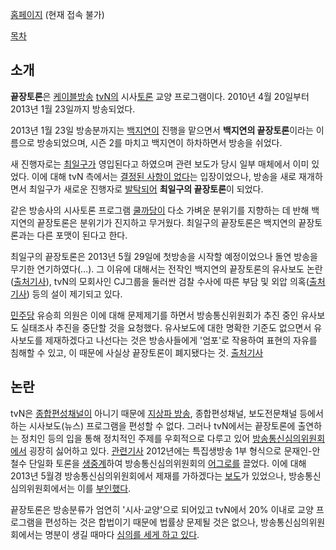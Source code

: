 [http://tvntoron.interest.me/ 홈페이지] (현재 접속 불가)

[[목차]]

== 소개 ==
'''끝장토론'''은 [[케이블방송]] [[tvN]]의 시사[[토론]] 교양 프로그램이다. 2010년 4월 20일부터 2013년 1월 23일까지 방송되었다.

2013년 1월 23일 방송분까지는 [[백지연]]이 진행을 맡으면서 '''백지연의 끝장토론'''이라는 이름으로 방송되었으며, 시즌 2를 마치고 백지연이 하차하면서 방송을 쉬었다.

새 진행자로는 [[최일구]]가 영입된다고 하였으며 관련 보도가 당시 일부 매체에서 이미 있었다. 이에 대해 tvN 측에서는 [http://news.naver.com/main/read.nhn?mode=LSD&mid=sec&sid1=106&oid=213&aid=0000290513 결정된 사항이 없다]는 입장이었으나, 방송을 새로 재개하면서 최일구가 새로운 진행자로 [http://starin.edaily.co.kr/news/newspath.asp?newsid=01200486602810888 발탁되어] '''최일구의 끝장토론'''이 되었다.

같은 방송사의 시사토론 프로그램 [[쿨까당]]이 다소 가벼운 분위기를 지향하는 데 반해 백지연의 끝장토론은 분위기가 진지하고 무거웠다. 최일구의 끝장토론은 백지연의 끝장토론과는 다른 포맷이 된다고 한다.

최일구의 끝장토론은 2013년 5월 29일에 첫방송을 시작할 예정이었으나 돌연 방송을 무기한 연기하였다(…). 그 이유에 대해서는 전작인 백지연의 끝장토론의 유사보도 논란([http://news.naver.com/main/read.nhn?mode=LSD&mid=sec&sid1=102&oid=032&aid=0002338882 출처기사]), tvN의 모회사인 CJ그룹을 둘러싼 검찰 수사에 따른 부담 및 외압 의혹([http://www.newstomato.com/ReadNews.aspx?no=367728 출처기사]) 등의 설이 제기되고 있다.

[[민주당]] 유승희 의원은 이에 대해 문제제기를 하면서 방송통신위원회가 추진 중인 유사보도 실태조사 추진을 중단할 것을 요청했다. 유사보도에 대한 명확한 기준도 없으면서 유사보도를 제재하겠다고 나선다는 것은 방송사들에게 '엄포'로 작용하여 표현의 자유를 침해할 수 있고, 이 때문에 사실상 끝장토론이 폐지됐다는 것. [http://news.naver.com/main/read.nhn?mode=LSD&mid=sec&sid1=102&oid=031&aid=0000294635 출처기사]

== 논란 ==
tvN은 [[종합편성채널]]이 아니기 때문에 [[지상파 방송]], 종합편성채널, 보도전문채널 등에서 하는 시사보도(뉴스) 프로그램을 편성할 수 없다. 그러나 tvN에서는 끝장토론에 출연하는 정치인 등의 입을 통해 정치적인 주제를 우회적으로 다루고 있어 [[방송통신심의위원회]]에서 굉장히 싫어하고 있다. [http://www.mediaus.co.kr/news/articleView.html?idxno=26908 관련기사] 2012년에는 특집생방송 1부 형식으로 문재인-안철수 단일화 토론을 [http://news.naver.com/main/read.nhn?mode=LSD&mid=sec&sid1=106&oid=213&aid=0000265090 생중계]하여 방송통신심의위원회의 [[어그로]]를 끌었다. 이에 대해 2013년 5월경 방송통신심의위원회에서 제재를 가하겠다는 [http://news.naver.com/main/read.nhn?mode=LSD&mid=sec&sid1=102&oid=025&aid=0002262654 보도]가 있었으나, 방송통신심의위원회에서는 이를 [http://news.naver.com/main/read.nhn?mode=LSD&mid=sec&sid1=102&oid=006&aid=0000062870 부인했다].

끝장토론은 방송분류가 엄연히 '시사·교양'으로 되어있고 tvN에서 20% 이내로 교양 프로그램을 편성하는 것은 합법이기 때문에 법률상 문제될 것은 없으나, 방송통신심의위원회에서는 명분이 생길 때마다 [http://www.mediaus.co.kr/news/articleView.html?idxno=29656 심의를 세게 하고 있다].
